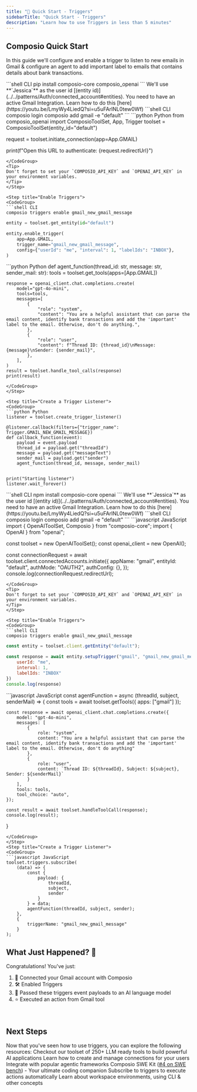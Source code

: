 ```yaml
---
title: "🚀 Quick Start - Triggers"
sidebarTitle: "Quick Start - Triggers"
description: "Learn how to use Triggers in less than 5 minutes"
---
```


## Composio Quick Start
In this guide we'll configure and enable a trigger to listen to new emails in Gmail & configure an agent to add important label to emails that contains details about bank transactions.

<Tabs>
<Tab title="Python">
<Steps>

<Step title="Install Libraries">
```shell CLI
pip install composio-core composio_openai
```
</Step>

<Step title="Connect Your Gmail Account">
We'll use **`Jessica`** as the user id [(entity id)](../../patterns/Auth/connected_account#entities).
<Info>You need to have an active Gmail Integration. Learn how to do this [here](https://youtu.be/LmyWy4LiedQ?si=u5uFArlNL0tew0Wf)</Info>
<CodeGroup>
```shell CLI
composio login 
composio add gmail -e "default"
```
```python Python
from composio_openai import ComposioToolSet, App, Trigger
toolset = ComposioToolSet(entity_id="default")

request = toolset.initiate_connection(app=App.GMAIL)

print(f"Open this URL to authenticate: {request.redirectUrl}")
```
</CodeGroup>
<Tip>
Don't forget to set your `COMPOSIO_API_KEY` and `OPENAI_API_KEY` in your environment variables.
</Tip>
</Step>

<Step title="Enable Triggers">
<CodeGroup>
```shell CLI
composio triggers enable gmail_new_gmail_message
```
```python Python
entity = toolset.get_entity(id="default")

entity.enable_trigger(
    app=App.GMAIL,
    trigger_name="gmail_new_gmail_message",
    config={"userId": "me", "interval": 1, "labelIds": "INBOX"},
)
```
</CodeGroup>
</Step>

<Step title="Create an Agent">
<CodeGroup>
```python Python
def agent_function(thread_id: str, message: str, sender_mail: str):
    tools = toolset.get_tools(apps=[App.GMAIL])

    response = openai_client.chat.completions.create(
        model="gpt-4o-mini",
        tools=tools,
        messages=[
            {
                "role": "system",
                "content": "You are a helpful assistant that can parse the email content, identify bank transactions and add the 'important' label to the email. Otherwise, don't do anything.",
            },
            {
                "role": "user",
                "content": f"Thread ID: {thread_id}\nMessage: {message}\nSender: {sender_mail}",
            },
        ],
    )
    result = toolset.handle_tool_calls(response)
    print(result)
```
</CodeGroup>
</Step>

<Step title="Create a Trigger Listener">
<CodeGroup>
```python Python
listener = toolset.create_trigger_listener()

@listener.callback(filters={"trigger_name": Trigger.GMAIL_NEW_GMAIL_MESSAGE})
def callback_function(event):
    payload = event.payload
    thread_id = payload.get("threadId")
    message = payload.get("messageText")
    sender_mail = payload.get("sender")
    agent_function(thread_id, message, sender_mail)


print("Starting listener")
listener.wait_forever()
```
</CodeGroup>
</Step>
</Steps>
</Tab>

<Tab title="JavaScript">
<Steps>
<Step title="Install Libraries">
<CodeGroup>
```shell CLI
npm install composio-core openai
```
</CodeGroup>
</Step>

<Step title="Connect Your Gmail Account">
We'll use **`Jessica`** as the user id [(entity id)](../../patterns/Auth/connected_account#entities).
<Info>You need to have an active Gmail Integration. Learn how to do this [here](https://youtu.be/LmyWy4LiedQ?si=u5uFArlNL0tew0Wf)</Info>

<CodeGroup>
```shell CLI
composio login
composio add gmail -e "default" 
```
```javascript JavaScript
import { OpenAIToolSet, Composio } from "composio-core";
import { OpenAI } from "openai";

const toolset = new OpenAIToolSet();
const openai_client = new OpenAI();

const connectionRequest = await toolset.client.connectedAccounts.initiate({
    appName: "gmail",
    entityId: "default",
    authMode: "OAUTH2",
    authConfig: {},
});
console.log(connectionRequest.redirectUrl);
```
</CodeGroup>
<Tip>
Don't forget to set your `COMPOSIO_API_KEY` and `OPENAI_API_KEY` in your environment variables.
</Tip>
</Step>

<Step title="Enable Triggers">
<CodeGroup>
```shell CLI
composio triggers enable gmail_new_gmail_message
```
```javascript JavaScript
const entity = toolset.client.getEntity("default");

const response = await entity.setupTrigger("gmail", "gmail_new_gmail_message", {
    userId: "me",
    interval: 1,
    labelIds: "INBOX"
})
console.log(response)
```
</CodeGroup>
</Step>

<Step title="Create an Agent">
<CodeGroup>
```javascript JavaScript
const agentFunction = async (threadId, subject, senderMail) => {
    const tools = await toolset.getTools({ apps: ["gmail"] });

    const response = await openai_client.chat.completions.create({
        model: "gpt-4o-mini",
        messages: [
            {
                role: "system",
                content: "You are a helpful assistant that can parse the email content, identify bank transactions and add the 'important' label to the email. Otherwise, don't do anything"
            },
            {
                role: "user",
                content: `Thread ID: ${threadId}, Subject: ${subject}, Sender: ${senderMail}`
            }
        ],
        tools: tools,
        tool_choice: "auto",
    });

    const result = await toolset.handleToolCall(response);
    console.log(result);
}
```
</CodeGroup>
</Step>
<Step title="Create a Trigger Listener">
<CodeGroup>
```javascript JavaScript
toolset.triggers.subscribe(
    (data) => {
        const {
            payload: {
                threadId,
                subject,
                sender
            }
        } = data;
        agentFunction(threadId, subject, sender);
    },
    {
        triggerName: "gmail_new_gmail_message"
    }
);
```
</CodeGroup>
</Step>

</Steps>
</Tab>
</Tabs>

## What Just Happened? 🎉

Congratulations! You've just:

1. 🔐 Connected your Gmail account with Composio
2. 🛠 Enabled Triggers
3. 🧠 Passed these triggers event payloads to an AI language model
4. ⭐ Executed an action from Gmail tool

<br/>

## Next Steps
Now that you've seen how to use triggers, you can explore the following resources:
<CardGroup cols={2}>
<Card title="Tools" href="../../patterns/tools/what-are-tools">
Checkout our toolset of 250+ LLM ready tools to build powerful AI applications
</Card>
<Card title="Connections" href="patterns/Auth/connected_account">
Learn how to create and manage connections for your users
</Card>
<Card title="Compatible Agentic Frameworks" href="/framework/autogen">
Integrate with popular agentic frameworks
</Card>
<Card title="Kits" href="../../swekit/introduction">
Composio SWE Kit ([#4 on SWE bench](https://www.swebench.com)) - Your ultimate coding companion
</Card>
<Card title="Triggers" href="/patterns/triggers/triggers">
Subscribe to triggers to execute actions automatically
</Card>
<Card title="Other Concepts" href="../../introduction/foundations/components/workspace">
Learn about workspace environments, using CLI & other concepts
</Card>
</CardGroup>
